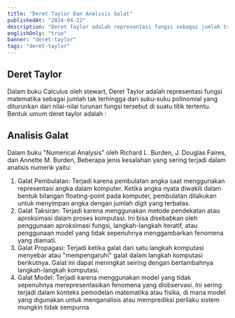 ```yaml
---
title: "Deret Taylor Dan Analisis Galat"
publishedAt: "2024-04-22"
description: "Deret Taylor adalah representasi fungsi sebagai jumlah tak hingga dari suku polinomial yang didasarkan pada turunan fungsi tersebut di sekitar suatu titik."
englishOnly: "true"
banner: "deret-taylor"
tags: "deret-taylor"
---
```


## Deret Taylor

Dalam buku Calculus oleh stewart, Deret Taylor adalah representasi fungsi matematika sebagai jumlah tak terhingga dari suku-suku polinomial yang diturunkan dari nilai-nilai turunan fungsi tersebut di suatu titik tertentu. Bentuk umum deret taylor adalah :

<CloudinaryImage
  mdx
  publicId="yogimulyana/blog/deret-taylor/gambar1"
  alt="framework-repo"
  width={418}
  height={195}
/>

## Analisis Galat

<CloudinaryImage
  mdx
  publicId="yogimulyana/blog/deret-taylor/gambar2"
  alt="framework-repo"
  width={418}
  height={195}
/>

Dalam buku "Numerical Analysis" oleh Richard L. Burden, J. Douglas Faires, dan Annette M. Burden, Beberapa jenis kesalahan yang sering terjadi dalam analisis numerik yaitu:

1. Galat Pembulatan: Terjadi karena pembulatan angka saat menggunakan representasi angka dalam komputer. Ketika angka nyata diwakili dalam bentuk bilangan floating-point pada komputer, pembulatan dilakukan untuk menyimpan angka dengan jumlah digit yang terbatas.
2. Galat Taksiran: Terjadi karena menggunakan metode pendekatan atau aproksimasi dalam proses komputasi. Ini bisa disebabkan oleh penggunaan aproksimasi fungsi, langkah-langkah iteratif, atau penggunaan model yang tidak sepenuhnya menggambarkan fenomena yang diamati.
3. Galat Propagasi: Terjadi ketika galat dari satu langkah komputasi menyebar atau "mempengaruhi" galat dalam langkah komputasi berikutnya. Galat ini dapat meningkat seiring dengan bertambahnya langkah-langkah komputasi.
4. Galat Model: Terjadi karena menggunakan model yang tidak sepenuhnya merepresentasikan fenomena yang diobservasi. Ini sering terjadi dalam konteks pemodelan matematika atau fisika, di mana model yang digunakan untuk menganalisis atau memprediksi perilaku sistem mungkin tidak sempurna.
